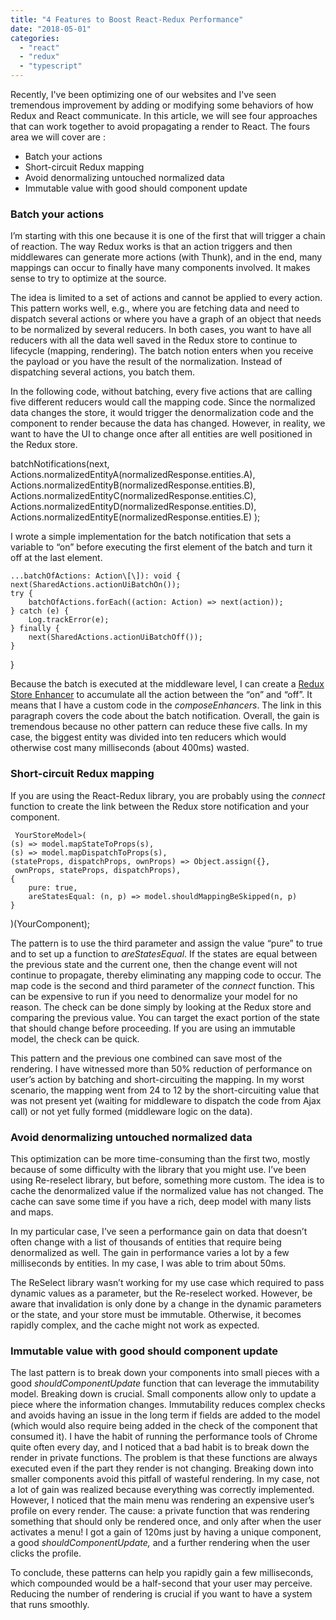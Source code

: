 ```yaml
---
title: "4 Features to Boost React-Redux Performance"
date: "2018-05-01"
categories: 
  - "react"
  - "redux"
  - "typescript"
---
```


Recently, I've been optimizing one of our websites and I've seen tremendous improvement by adding or modifying some behaviors of how Redux and React communicate. In this article, we will see four approaches that can work together to avoid propagating a render to React. The fours area we will cover are :

- Batch your actions
- Short-circuit Redux mapping
- Avoid denormalizing untouched normalized data
- Immutable value with good should component update

### Batch your actions

I’m starting with this one because it is one of the first that will trigger a chain of reaction. The way Redux works is that an action triggers and then middlewares can generate more actions (with Thunk), and in the end, many mappings can occur to finally have many components involved. It makes sense to try to optimize at the source.

The idea is limited to a set of actions and cannot be applied to every action. This pattern works well, e.g., where you are fetching data and need to dispatch several actions or where you have a graph of an object that needs to be normalized by several reducers. In both cases, you want to have all reducers with all the data well saved in the Redux store to continue to lifecycle (mapping, rendering). The batch notion enters when you receive the payload or you have the result of the normalization. Instead of dispatching several actions, you batch them.

In the following code, without batching, every five actions that are calling five different reducers would call the mapping code. Since the normalized data changes the store, it would trigger the denormalization code and the component to render because the data has changed. However, in reality, we want to have the UI to change once after all entities are well positioned in the Redux store.

batchNotifications(next,         
	Actions.normalizedEntityA(normalizedResponse.entities.A),     
	Actions.normalizedEntityB(normalizedResponse.entities.B),
	Actions.normalizedEntityC(normalizedResponse.entities.C),     
	Actions.normalizedEntityD(normalizedResponse.entities.D),     
	Actions.normalizedEntityE(normalizedResponse.entities.E) 
); 

I wrote a simple implementation for the batch notification that sets a variable to “on” before executing the first element of the batch and turn it off at the last element.

	...batchOfActions: Action\[\]): void {
	next(SharedActions.actionUiBatchOn());
	try {
		batchOfActions.forEach((action: Action) => next(action));
	} catch (e) {
		Log.trackError(e);
	} finally {
		next(SharedActions.actionUiBatchOff());
	}
} 

Because the batch is executed at the middleware level, I can create a [Redux Store Enhancer](https://patrickdesjardins.com/blog/how-to-have-a-hook-before-a-redux-store-notify-its-subscriber-with-typescript) to accumulate all the action between the “on” and “off”. It means that I have a custom code in the _composeEnhancers_. The link in this paragraph covers the code about the batch notification. Overall, the gain is tremendous because no other pattern can reduce these five calls. In my case, the biggest entity was divided into ten reducers which would otherwise cost many milliseconds (about 400ms) wasted.

### Short-circuit Redux mapping

If you are using the React-Redux library, you are probably using the _connect_ function to create the link between the Redux store notification and your component.

     YourStoreModel>(
    (s) => model.mapStateToProps(s),
    (s) => model.mapDispatchToProps(s),
    (stateProps, dispatchProps, ownProps) => Object.assign({},
     ownProps, stateProps, dispatchProps),
    {
        pure: true,
        areStatesEqual: (n, p) => model.shouldMappingBeSkipped(n, p)
    }
)(YourComponent);

The pattern is to use the third parameter and assign the value “pure” to true and to set up a function to _areStatesEqual_. If the states are equal between the previous state and the current one, then the change event will not continue to propagate, thereby eliminating any mapping code to occur. The map code is the second and third parameter of the _connect_ function. This can be expensive to run if you need to denormalize your model for no reason. The check can be done simply by looking at the Redux store and comparing the previous value. You can target the exact portion of the state that should change before proceeding. If you are using an immutable model, the check can be quick.

This pattern and the previous one combined can save most of the rendering. I have witnessed more than 50% reduction of performance on user’s action by batching and short-circuiting the mapping. In my worst scenario, the mapping went from 24 to 12 by the short-circuiting value that was not present yet (waiting for middleware to dispatch the code from Ajax call) or not yet fully formed (middleware logic on the data).

### Avoid denormalizing untouched normalized data

This optimization can be more time-consuming than the first two, mostly because of some difficulty with the library that you might use. I’ve been using Re-reselect library, but before, something more custom. The idea is to cache the denormalized value if the normalized value has not changed. The cache can save some time if you have a rich, deep model with many lists and maps.

In my particular case, I’ve seen a performance gain on data that doesn’t often change with a list of thousands of entities that require being denormalized as well. The gain in performance varies a lot by a few milliseconds by entities. In my case, I was able to trim about 50ms.

The ReSelect library wasn’t working for my use case which required to pass dynamic values as a parameter, but the Re-reselect worked. However, be aware that invalidation is only done by a change in the dynamic parameters or the state, and your store must be immutable. Otherwise, it becomes rapidly complex, and the cache might not work as expected.

### Immutable value with good should component update

The last pattern is to break down your components into small pieces with a good _shouldComponentUpdate_ function that can leverage the immutability model. Breaking down is crucial. Small components allow only to update a piece where the information changes. Immutability reduces complex checks and avoids having an issue in the long term if fields are added to the model (which would also require being added in the check of the component that consumed it). I have the habit of running the performance tools of Chrome quite often every day, and I noticed that a bad habit is to break down the render in private functions. The problem is that these functions are always executed even if the part they render is not changing. Breaking down into smaller components avoid this pitfall of wasteful rendering. In my case, not a lot of gain was realized because everything was correctly implemented. However, I noticed that the main menu was rendering an expensive user’s profile on every render. The cause: a private function that was rendering something that should only be rendered once, and only after when the user activates a menu! I got a gain of 120ms just by having a unique component, a good _shouldComponentUpdate,_ and a further rendering when the user clicks the profile.

To conclude, these patterns can help you rapidly gain a few milliseconds, which compounded would be a half-second that your user may perceive. Reducing the number of rendering is crucial if you want to have a system that runs smoothly.

